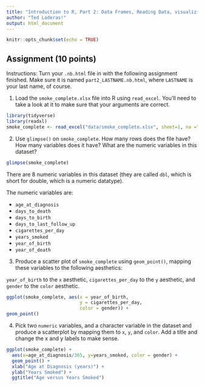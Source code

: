 ```yaml
---
title: "Introduction to R, Part 2: Data Frames, Reading Data, visualizing data with ggplot2"
author: "Ted Laderas!"
output: html_document
---
```


```r
knitr::opts_chunk$set(echo = TRUE)

```


## Assignment (10 points)

Instructions: Turn your `.nb.html` file in with the following assignment finished. Make sure it is named `part2_LASTNAME.nb.html`, where `LASTNAME` is your last name, of course.


1. Load the `smoke_complete.xlsx` file into R using `read_excel`. You'll need to take a look at it to make sure that your arguments are correct.

```r
library(tidyverse)
library(readxl)
smoke_complete <- read_excel("data/smoke_complete.xlsx", sheet=1, na ="NA")

```



2. Use `glimpse()` on `smoke_complete`. How many rows does the file have? How many variables does it have? What are the numeric variables in this dataset?

```r
glimpse(smoke_complete)

```

There are 8 numeric variables in this dataset (they are called `dbl`, which is short for double, which is a numeric datatype).

The numeric variables are:

- `age_at_diagnosis`
- `days_to_death`
- `days_to_birth`
- `days_to_last_follow_up`
- `cigarettes_per_day`
- `years_smoked`
- `year_of_birth`
- `year_of_death`



3. Produce a scatter plot of `smoke_complete` using `geom_point()`, mapping these variables to the following aesthetics:


`year_of_birth` to the `x` aesthetic, 
`cigarettes_per_day` to the `y` aesthetic, and
`gender` to the `color` aesthetic.



```r
ggplot(smoke_complete, aes(x = year_of_birth,
                           y = cigarettes_per_day,
                           color = gender)) +
geom_point()
```


4. Pick two `numeric` variables, and a character variable in the dataset and produce a scatterplot by mapping them to `x`, `y`, and `color`.  Add a title and change the x and y labels to make sense.

```r
ggplot(smoke_complete) + 
  aes(x=age_at_diagnosis/365, y=years_smoked, color = gender) +
  geom_point() +
  xlab("Age at Diagnosis (years)") +
  ylab("Years Smoked") +
  ggtitle("Age versus Years Smoked")

```


